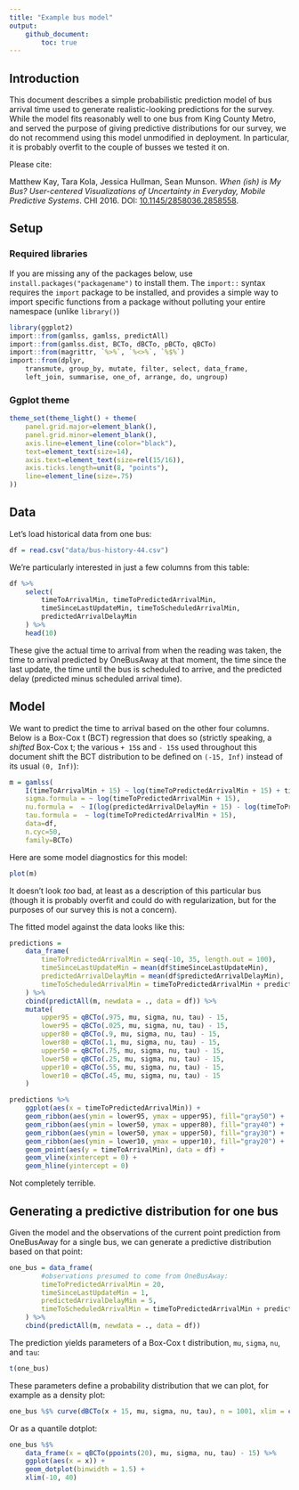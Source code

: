 ```yaml
---
title: "Example bus model"
output: 
    github_document:
        toc: true
---
```


## Introduction

This document describes a simple probabilistic prediction model of bus arrival time used to generate realistic-looking predictions for the survey. While the model fits reasonably well to one bus from King County Metro, and served the purpose of giving predictive distributions for our survey, we do not recommend using this model unmodified in deployment. In particular, it is probably overfit to the couple of busses we tested it on.

Please cite:

Matthew Kay, Tara Kola, Jessica Hullman, Sean Munson. _When (ish) is My Bus? 
User-centered Visualizations of Uncertainty in Everyday, Mobile Predictive Systems_. 
CHI 2016. DOI: [10.1145/2858036.2858558](http://dx.doi.org/10.1145/2858036.2858558).

## Setup

### Required libraries

If you are missing any of the packages below, use `install.packages("packagename")` to install them.
The `import::` syntax requires the `import` package to be installed, and provides a simple way to 
import specific functions from a package without polluting your entire namespace (unlike `library()`)

```r
library(ggplot2)
import::from(gamlss, gamlss, predictAll)
import::from(gamlss.dist, BCTo, dBCTo, pBCTo, qBCTo)
import::from(magrittr, `%>%`, `%<>%`, `%$%`)
import::from(dplyr, 
    transmute, group_by, mutate, filter, select, data_frame,
    left_join, summarise, one_of, arrange, do, ungroup)
```

### Ggplot theme

```r
theme_set(theme_light() + theme(
    panel.grid.major=element_blank(), 
    panel.grid.minor=element_blank(),
    axis.line=element_line(color="black"),
    text=element_text(size=14),
    axis.text=element_text(size=rel(15/16)),
    axis.ticks.length=unit(8, "points"),
    line=element_line(size=.75)
))
```

## Data

Let's load historical data from one bus:

```r
df = read.csv("data/bus-history-44.csv")
```

We're particularly interested in just a few columns from this table:

```r
df %>%
    select(
        timeToArrivalMin, timeToPredictedArrivalMin,
        timeSinceLastUpdateMin, timeToScheduledArrivalMin,
        predictedArrivalDelayMin
    ) %>%
    head(10)
```

These give the actual time to arrival from when the reading was taken, the time to arrival predicted by OneBusAway at that moment, the time since the last update, the time until the bus is scheduled to arrive, and the predicted delay (predicted minus scheduled arrival time). 

## Model

We want to predict the time to arrival based on the other four columns. Below is a Box-Cox t (BCT) regression that does so (strictly speaking, a _shifted_ Box-Cox t; the various `+ 15`s and `- 15`s used throughout this document shift the BCT distribution to be defined on `(-15, Inf)` instead of its usual `(0, Inf)`):

```r
m = gamlss(
    I(timeToArrivalMin + 15) ~ log(timeToPredictedArrivalMin + 15) + timeSinceLastUpdateMin,
    sigma.formula = ~ log(timeToPredictedArrivalMin + 15),
    nu.formula =  ~ I(log(predictedArrivalDelayMin + 15) - log(timeToPredictedArrivalMin + 15)),
    tau.formula =  ~ log(timeToPredictedArrivalMin + 15),
    data=df,
    n.cyc=50,
    family=BCTo)
```

Here are some model diagnostics for this model:

```r
plot(m)
```

It doesn't look *too* bad, at least as a description of this particular bus (though it is probably overfit and could do with regularization, but for the purposes of our survey this is not a concern).

The fitted model against the data looks like this:

```r
predictions = 
    data_frame(
        timeToPredictedArrivalMin = seq(-10, 35, length.out = 100),
        timeSinceLastUpdateMin = mean(df$timeSinceLastUpdateMin),
        predictedArrivalDelayMin = mean(df$predictedArrivalDelayMin),
        timeToScheduledArrivalMin = timeToPredictedArrivalMin + predictedArrivalDelayMin
    ) %>%
    cbind(predictAll(m, newdata = ., data = df)) %>%
    mutate(
        upper95 = qBCTo(.975, mu, sigma, nu, tau) - 15,
        lower95 = qBCTo(.025, mu, sigma, nu, tau) - 15,
        upper80 = qBCTo(.9, mu, sigma, nu, tau) - 15,
        lower80 = qBCTo(.1, mu, sigma, nu, tau) - 15,
        upper50 = qBCTo(.75, mu, sigma, nu, tau) - 15,
        lower50 = qBCTo(.25, mu, sigma, nu, tau) - 15,
        upper10 = qBCTo(.55, mu, sigma, nu, tau) - 15,
        lower10 = qBCTo(.45, mu, sigma, nu, tau) - 15
    )

predictions %>%
    ggplot(aes(x = timeToPredictedArrivalMin)) +
    geom_ribbon(aes(ymin = lower95, ymax = upper95), fill="gray50") +
    geom_ribbon(aes(ymin = lower50, ymax = upper80), fill="gray40") +
    geom_ribbon(aes(ymin = lower50, ymax = upper50), fill="gray30") +
    geom_ribbon(aes(ymin = lower10, ymax = upper10), fill="gray20") +
    geom_point(aes(y = timeToArrivalMin), data = df) +
    geom_vline(xintercept = 0) +
    geom_hline(yintercept = 0)
```

Not completely terrible.

## Generating a predictive distribution for one bus

Given the model and the observations of the current point prediction from OneBusAway for a single bus, we can generate a predictive distribution based on that point:

```r
one_bus = data_frame(
        #observations presumed to come from OneBusAway:
        timeToPredictedArrivalMin = 20,
        timeSinceLastUpdateMin = 1,
        predictedArrivalDelayMin = 5,
        timeToScheduledArrivalMin = timeToPredictedArrivalMin + predictedArrivalDelayMin
    ) %>%
    cbind(predictAll(m, newdata = ., data = df))
```

The prediction yields parameters of a Box-Cox t distribution, `mu`, `sigma`, `nu`, and `tau`:

```r
t(one_bus)
```

These parameters define a probability distribution that we can plot, for example as a density plot:

```r
one_bus %$% curve(dBCTo(x + 15, mu, sigma, nu, tau), n = 1001, xlim = c(-10, 40), ylab="d")
```

Or as a quantile dotplot:

```r
one_bus %$%
    data_frame(x = qBCTo(ppoints(20), mu, sigma, nu, tau) - 15) %>%
    ggplot(aes(x = x)) +
    geom_dotplot(binwidth = 1.5) +
    xlim(-10, 40)
```

